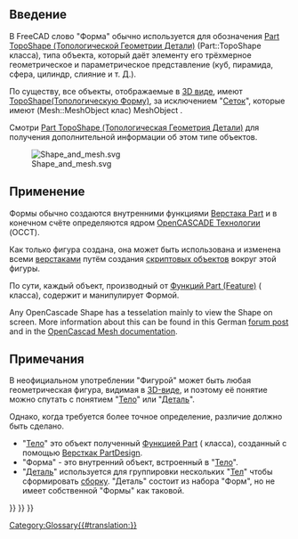 <languages/>

<span id="Introduction"></span>
== Введение ==

В FreeCAD слово "Форма" обычно используется для обозначения [[Part_TopoShape/ru|Part TopoShape (Топологической Геометрии Детали)]] (Part::TopoShape класса), типа объекта, который даёт элементу его трёхмерное геометрическое и параметрическое представление (куб, пирамида, сфера, цилиндр, слияние и т. Д.).

По существу, все объекты, отображаемые в [[3D view/ru|3D виде]], имеют [[Part_TopoShape/ru|TopoShape(Топологическую Форму)]], за исключением "[[Mesh/ru|Сеток]]", которые имеют (Mesh::MeshObject клас) MeshObject .

Смотри [[Part_TopoShape/ru|Part TopoShape (Топологическая Геометрия Детали)]] для получения дополнительной информации об этом типе объектов.

[[File:Shape_and_mesh.svg]]

{{Caption|Слева: параметрическая [[Shape/ru|форма]], определяемая свойствами. Справа: [[Mesh/ru|сетка]], определяемая вершинами и треугольными поверхностями.}}

<span id="Usage"></span>
==Применение==

Формы обычно создаются внутренними функциями [[Part_Workbench/ru|Верстака Part]] и в конечном счёте определяются ядром [[OpenCASCADE/ru|OpenCASCADE Технологии]] (OCCT).

Как только фигура создана, она может быть использована и изменена всеми [[Workbenches/ru|верстаками]]  путём создания [[scripted objects/ru|скриптовых объектов]] вокруг этой фигуры.

По сути, каждый объект, производный от [[Part_Feature/ru|Функций Part (Feature)]] ({{incode|Part::Feature}} класса), содержит и манипулирует Формой.

Any OpenCascade Shape has a tesselation mainly to view the Shape on screen. More information about this can be found in this German [https://forum.freecad.org/viewtopic.php?t=77521&start=10#p674947 forum post] and in the [https://dev.opencascade.org/doc/overview/html/occt_user_guides__mesh.html OpenCascad Mesh documentation].

<span id="Notes"></span>
==Примечания==

В неофициальном употреблении "Фигурой" может быть любая геометрическая фигура, видимая в [[3D view/ru|3D-виде]], и поэтому её понятие можно спутать с понятием "[[Body/ru|Тело]]" или "[[Part/ru|Деталь]]".

Однако, когда требуется более точное определение, различие должно быть сделано.
* "[[Body/ru|Тело]]" это объект полученный [[Part_Feature/ru|Функцией Part]] ({{incode|Part::Feature}} класса), созданный с помощью [[PartDesign_Workbench/ru|Версткак PartDesign]].
* "Форма" - это внутренний объект, встроенный в "[[Body/ru|Тело]]".
* "[[Part/ru|Деталь]]" используется для группировки нескольких "[[Body/ru|Тел]]" чтобы сформировать [[assembly/ru|сборку]].  "Деталь" состоит из набора "Форм", но не имеет собственной "Формы" как таковой.


{{Part Tools navi{{#translation:}}}}
{{Document objects navi{{#translation:}}}}
{{Userdocnavi{{#translation:}}}}
[[Category:Glossary{{#translation:}}]]